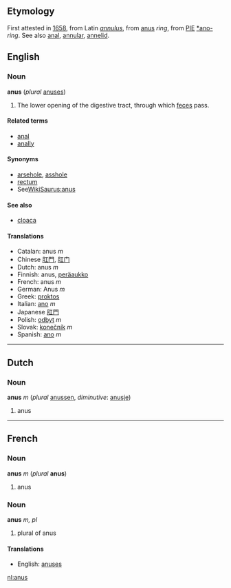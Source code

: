 ==Etymology==
First attested in [[w:1658|1658]], from Latin ''[[annulus]]'', from [[anus]] ''ring'', from [[PIE]] [[*ano-]] ''ring''. See also [[anal]], [[annular]], [[annelid]].

==English==
=== Noun ===
'''anus''' (''plural'' [[anuses]])

# The lower opening of the digestive tract, through which [[feces]] pass.

==== Related terms ====
*[[anal]]
*[[anally]]

====Synonyms====
*[[arsehole]], [[asshole]]
*[[rectum]]
*See[[WikiSaurus:anus]]

==== See also ====
*[[cloaca]]

====Translations====
*Catalan: anus ''m''
*Chinese [[肛門]], [[肛门]]
*Dutch: anus ''m''
*Finnish: anus, [[peräaukko]]
*French: anus ''m''
*German: Anus ''m''
*Greek: [[proktos]]
*Italian: [[ano#Italian|ano]] ''m''
*Japanese [[肛門]]
*Polish: [[odbyt]] ''m''
*Slovak: [[konečník]] ''m''
*Spanish: [[ano#Spanish|ano]] ''m''


----

==Dutch==
===Noun===
'''anus''' ''m'' (''plural'' [[anussen]], ''diminutive'': [[anusje]])

# anus

----

==French==
===Noun===
'''anus''' ''m'' (''plural'' '''anus''')

#anus

===Noun===
'''anus''' ''m, pl''

# plural of anus

====Translations====
*English: [[anuses]]

[[nl:anus]]